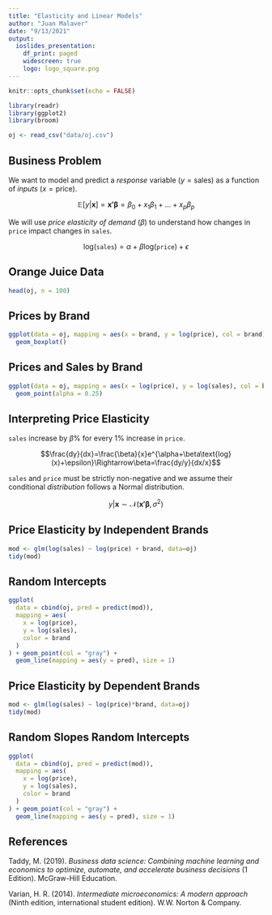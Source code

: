 ```yaml
---
title: "Elasticity and Linear Models"
author: "Juan Malaver"
date: "9/13/2021"
output:
  ioslides_presentation:
    df_print: paged
    widescreen: true
    logo: logo_square.png
---
```


```r
knitr::opts_chunk$set(echo = FALSE)

library(readr)
library(ggplot2)
library(broom)

oj <- read_csv("data/oj.csv")
```

## Business Problem

We want to model and predict a *response* variable ($y=\text{sales}$) as a 
function of *inputs* ($x=\text{price}$).

$$\mathbb{E}[y|\boldsymbol{x}]=\boldsymbol{x'\beta}=\beta_0+x_1\beta_1+\ldots+x_p\beta_p$$

We will use *price elasticity of demand* ($\beta$) to understand how changes in
`price` impact changes in `sales`.

$$\text{log}(\texttt{sales})=\alpha+\beta\text{log}(\texttt{price})+\epsilon$$

## Orange Juice Data

```r
head(oj, n = 100)
```

## Prices by Brand {.flexbox .vcenter}

```r
ggplot(data = oj, mapping = aes(x = brand, y = log(price), col = brand)) +
  geom_boxplot()
```

## Prices and Sales by Brand {.flexbox .vcenter}

```r
ggplot(data = oj, mapping = aes(x = log(price), y = log(sales), col = brand)) +
  geom_point(alpha = 0.25)
```

## Interpreting Price Elasticity

`sales` increase by $\beta\%$ for every $1\%$ increase in `price`.

$$\frac{dy}{dx}=\frac{\beta}{x}e^{\alpha+\beta\text{log}(x)+\epsilon}\Rightarrow\beta=\frac{dy/y}{dx/x}$$

`sales` and `price` must be strictly non-negative and we assume their conditional *distribution* follows
a Normal distribution.

$$y|\boldsymbol{x}\sim \mathcal{N}(\boldsymbol{x'\beta},\sigma^2)$$

## Price Elasticity by Independent Brands

```r
mod <- glm(log(sales) ~ log(price) + brand, data=oj)
tidy(mod)
```

## Random Intercepts{.flexbox .vcenter}

```r
ggplot(
  data = cbind(oj, pred = predict(mod)),
  mapping = aes(
    x = log(price),
    y = log(sales),
    color = brand
  )
) + geom_point(col = "gray") +
  geom_line(mapping = aes(y = pred), size = 1)
```

## Price Elasticity by Dependent Brands

```r
mod <- glm(log(sales) ~ log(price)*brand, data=oj)
tidy(mod)
```

## Random Slopes Random Intercepts{.flexbox .vcenter}

```r
ggplot(
  data = cbind(oj, pred = predict(mod)),
  mapping = aes(
    x = log(price),
    y = log(sales),
    color = brand
  )
) + geom_point(col = "gray") +
  geom_line(mapping = aes(y = pred), size = 1)
```

## References

Taddy, M. (2019). *Business data science: Combining machine learning and economics to optimize, automate, and accelerate business decisions* (1 Edition). McGraw-Hill Education.

Varian, H. R. (2014). *Intermediate microeconomics: A modern approach* (Ninth edition, international student edition). W.W. Norton & Company.
